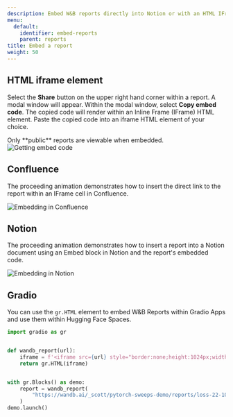 ```yaml
---
description: Embed W&B reports directly into Notion or with an HTML IFrame element.
menu:
  default:
    identifier: embed-reports
    parent: reports
title: Embed a report
weight: 50
---
```


## HTML iframe element

Select the **Share** button on the upper right hand corner within a report. A modal window will appear. Within the modal window, select **Copy embed code**. The copied code will render within an Inline Frame (IFrame)  HTML element. Paste the copied code into an iframe HTML element of your choice.

<Note>
Only **public** reports are viewable when embedded.
</Note>

<Frame>
    <img src="/images/reports/get_embed_url.gif" alt="Getting embed code"  />
</Frame>

## Confluence

The proceeding animation demonstrates how to insert the direct link to the report within an IFrame cell in Confluence.

<Frame>
    <img src="//images/reports/embed_iframe_confluence.gif" alt="Embedding in Confluence"  />
</Frame>

## Notion

The proceeding animation demonstrates how to insert a report into a Notion document using an Embed block in Notion and the report's embedded code.

<Frame>
    <img src="//images/reports/embed_iframe_notion.gif" alt="Embedding in Notion"  />
</Frame>

## Gradio

You can use the `gr.HTML` element to embed W&B Reports within Gradio Apps and use them within Hugging Face Spaces.

```python
import gradio as gr


def wandb_report(url):
    iframe = f'<iframe src={url} style="border:none;height:1024px;width:100%">'
    return gr.HTML(iframe)


with gr.Blocks() as demo:
    report = wandb_report(
        "https://wandb.ai/_scott/pytorch-sweeps-demo/reports/loss-22-10-07-16-00-17---VmlldzoyNzU2NzAx"
    )
demo.launch()
```

##